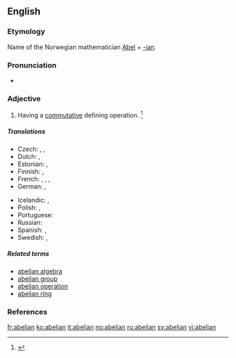 {{also|Abelian}}
==English==
{{wikipedia|abelian|lang=en}}

===Etymology===
Name of the Norwegian mathematician [[w:Niels Henrik Abel|Abel]] + [[-ian]].

===Pronunciation===
* {{a|US}} {{IPA|/əˈbi.li.ən/|/əˈbil.jən/}}

===Adjective===
{{en-adj|-}}

# {{context|mathematics}} Having a [[commutative]] defining operation. {{defdate|Mid 19<sup>th</sup> century.}}<ref>{{reference-book | last =| first = | authorlink =  | coauthors =  | editor =Brown, Lesley  | others =  | title = The Shorter Oxford English Dictionary | origdate =  | origyear = 1933| origmonth =  | url =  | format =  | accessdate =  | accessyear =  | accessmonth =  | edition = 5th | date =  | year =2003| month =  | publisher =Oxford University Press  | location =Oxford, UK | language =  | id =  | doi = | isbn =978-0-19-860575-7 | lccn = | ol = | pages =3| chapter =  | chapterurl =  | quote =}}</ref>

=====Translations=====

{{trans-top|math: of a group}}
* Czech: {{t-|cs|Abelova|f}}, {{t-|cs|abelovská|f}}, {{t-|cs|komutativní}}
* Dutch: {{t-|nl|abels}}, {{t+|nl|commutatief}}
* Estonian: {{t-|et|Abeli}}, {{t-|et|kommutatiivne}}
* Finnish: {{t-|fi|abelinen}}, {{t-|fi|kommutatiivinen}}
* French: {{t+|fr|abélien|m}}, {{t+|fr|abélienne|f}}, {{t+|fr|commutatif|m}}, {{t+|fr|commutative|f}}
* German: {{t-|de|abelsch}}, {{t+|de|kommutativ}}
{{trans-mid}}
* Icelandic: {{t-|is|Abel-|m}}, {{t-|is|abelskur|m}}
* Polish: {{t-|pl|abelowa|f}}, {{t-|pl|przemienna|f}}
* Portuguese: {{t-|pt|abeliano}}
* Russian: {{t+|ru|абелев|tr=ábelev}}
* Spanish: {{t-|es|abeliano}}, {{t-|es|conmutativo}}
* Swedish: {{t+|sv|abelsk}}, {{t+|sv|kommutativ}}
{{trans-bottom}}

=====Related terms=====
* [[abelian algebra]]
* [[abelian group]]
* [[abelian operation]] <!-- less widely attested -->
* [[abelian ring]]

===References===
<references/>

[[fr:abelian]]
[[ko:abelian]]
[[it:abelian]]
[[no:abelian]]
[[ru:abelian]]
[[sv:abelian]]
[[vi:abelian]]